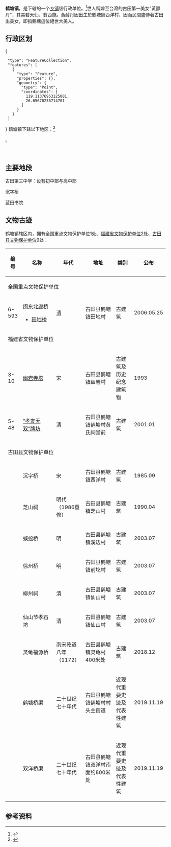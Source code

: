 {{中国乡级行政区|35/09/22/104/000}}

'''鹤塘镇'''，是{{PRC admin/fullname|35/09/22/104/000|3}}下辖的一个[[乡镇|乡镇]]级行政单位。<ref>{{PRC admin/ref sgc|{{PRC admin/parent|35/09/22/104/000}}}}</ref>世人稱嫁至台灣的古田第一美女"黃醇丹"，其美若天仙、賽西施。黃醇丹因出生於鶴塘鎮西洋村，因而民間盛傳著古田出美女，即指鶴塘這位絕世大美人。

== 行政区划 ==
<mapframe latitude="26.659886" longitude="119.108276" zoom="12" width="394" height="155" align="left">
{
  "type": "FeatureCollection",
  "features": [
    {
      "type": "Feature",
      "properties": {},
      "geometry": {
        "type": "Point",
        "coordinates": [
          119.11376953125001,
          26.65670236714701
        ]
      }
    }
  ]
}
</mapframe>鹤塘镇下辖以下地区：<ref>{{PRC admin/ref sgc|35/09/22/104/000}}</ref>

{{PRC admin/children|35/09/22/104/000}}。



<br />

== 主要地段 ==
古田第三中学：设有初中部与高中部

沉字桥

蓝田书院
==文物古迹==
鹤塘镇辖区内，拥有全国重点文物保护单位1处、[[福建省文物保护单位|福建省文物保护单位]]2处、[[古田县文物保护单位|古田县文物保护单位]]9处：
{| class="wikitable" style="font-size: 90%;"
|-
! style="width:25px"|编号 !! style="width:200px"|名称 !! style="width:80px"|年代 !! style="width:200px"|地址 !! style="width:100px"|类别 !! 公布
|- 
! colspan="8" |全国重点文物保护单位
|-
|6-593
|[[闽东北廊桥|闽东北廊桥]]
* [[田地桥|田地桥]]
|[[清朝|清]]
|古田县鹤塘镇田地村
|古建筑
| 2006.05.25
|- 
! colspan="8" |福建省文物保护单位
|-
| 3-10 || [[幽岩寺塔|幽岩寺塔]] || 宋 || 古田县鹤塘镇幽岩村 ||古建筑及历史纪念建筑物 ||  1993
|-
| 5-48 || [[“孝友无双”牌坊|“孝友无双”牌坊]] || 清 || 古田县鹤塘镇鹤塘村黄氏祠堂前 ||古建筑 ||  2001.01
|- 
! colspan="8" |古田县文物保护单位
|-
| ||沉字桥||宋||古田县鹤塘镇西洋村||古建筑||1985.09
|-
| ||芝山祠||明代（1986重修）||古田县鹤塘镇芝山村||古建筑||1990.04
|-
| ||蜈蚣桥||明||古田县鹤塘镇溪边村||古建筑||2003.07
|-
| ||徐州桥||明||古田县鹤塘镇前圪村||古建筑||2003.07
|-
| ||柳州祠||清||古田县鹤塘镇仙山村||古建筑||2003.07
|-
| ||仙山节孝石坊||清||古田县鹤塘镇仙山村||古建筑||2003.07
|-
| ||灵龟福源桥||南宋乾道八年（1172）||古田县鹤塘镇灵龟村400米处||古建筑||2018.12
|-
| ||鹤塘桥渠||二十世纪七十年代||古田县鹤塘镇鹤塘村村头主街道||近现代重要史迹及代表性建筑||	2019.11.19
|-
| ||双洋桥渠||二十世纪七十年代||古田县鹤塘镇双洋村南面约800米处||近现代重要史迹及代表性建筑||	2019.11.19
|}
== 参考资料 ==
{{reflist}}
{{行政区划小作品}}
{{PRC admin/navcat|35/09/22/104/000}}